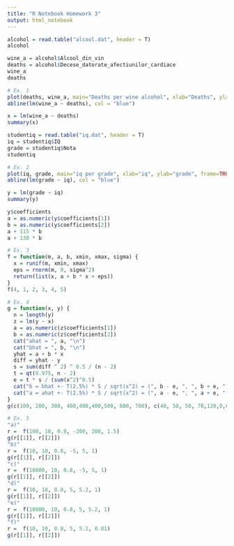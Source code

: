 ```yaml
---
title: "R Notebook Homework 3"
output: html_notebook
---
```



```r
alcohol = read.table("alcool.dat", header = T)
alcohol

```

```r
wine_a = alcohol$Alcool_din_vin
deaths = alcohol$Decese_datorate_afectiunilor_cardiace
wine_a
deaths
```
```r
# Ex. 1
plot(deaths, wine_a, main="Deaths per wine alcohol", xlab="Deaths", ylab="wine alcohol", frame=TRUE, pch=19)
abline(lm(wine_a ~ deaths), col = "blue")
```


```r
x = lm(wine_a ~ deaths)
summary(x)
```



```r
studentiq = read.table("iq.dat", header = T)
iq = studentiq$IQ
grade = studentiq$Nota
studentiq
```



```r
# Ex. 2
plot(iq, grade, main="iq per grade", xlab="iq", ylab="grade", frame=TRUE, pch=19)
abline(lm(grade ~ iq), col = "blue")
```

```r
y = lm(grade ~ iq)
summary(y)
```

```r
y$coefficients
a = as.numeric(y$coefficients[1])
b = as.numeric(y$coefficients[2])
a + 115 * b
a + 130 * b
```

```r
# Ex. 3
f = function(m, a, b, xmin, xmax, sigma) {
  x = runif(m, xmin, xmax)
  eps = rnorm(m, 0, sigma^2)
  return(list(x, a + b * x + eps))
}
f(4, 1, 2, 3, 4, 5)
```
```r
# Ex. 4
g = function(x, y) {
  n = length(y)
  z = lm(y ~ x)
  a = as.numeric(z$coefficients[1])
  b = as.numeric(z$coefficients[2])
  cat("ahat = ", a, "\n")
  cat("bhat = ", b, "\n")
  yhat = a + b * x
  diff = yhat - y
  s = sum(diff ^ 2) ^ 0.5 / (n - 2)
  t = qt(0.975, n - 2)
  e = t * s / (sum(x^2)^0.5)
  cat("b = bhat +- T(2.5%) * S / sqrt(x^2) = (", b - e, ", ", b + e, ")",  "\n")
  cat("a = ahat +- T(2.5%) * S / sqrt(x^2) = (", a - e, ", ", a + e, ")",  "\n")
}
g(c(100, 200, 300, 400,400,400,500, 600, 700), c(40, 50, 50, 70,120,0,65, 65, 80))
```
```r
# Ex. 5
"a)"
r =  f(100, 10, 0.8, -200, 200, 1.5)
g(r[[1]], r[[2]])
"b)"
r =  f(10, 10, 0.8, -5, 5, 1)
g(r[[1]], r[[2]])
"c)"
r =  f(10000, 10, 0.8, -5, 5, 1)
g(r[[1]], r[[2]])
"d)"
r =  f(10, 10, 0.8, 5, 5.2, 1)
g(r[[1]], r[[2]])
"e)"
r =  f(10000, 10, 0.8, 5, 5.2, 1)
g(r[[1]], r[[2]])
"f)"
r =  f(10, 10, 0.8, 5, 5.2, 0.01)
g(r[[1]], r[[2]])
```



